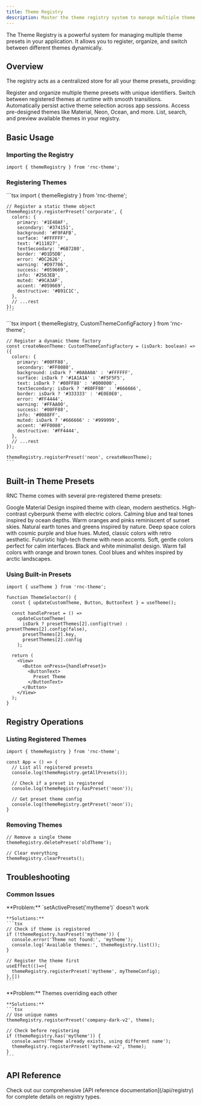```yaml
---
title: Theme Registry
description: Master the theme registry system to manage multiple theme presets, create dynamic theme collections, and implement advanced theme switching in your React Native app.
---
```




The Theme Registry is a powerful system for managing multiple theme presets in your application. It allows you to register, organize, and switch between different themes dynamically.

## Overview

The registry acts as a centralized store for all your theme presets, providing:

<CardGrid stagger>
  <Card title="Theme Management" icon="star">
    Register and organize multiple theme presets with unique identifiers.
  </Card>
  <Card title="Dynamic Switching" icon="setting">
    Switch between registered themes at runtime with smooth transitions.
  </Card>
  <Card title="Persistence" icon="document">
    Automatically persist active theme selection across app sessions.
  </Card>
  <Card title="Built-in Presets" icon="list-format">
    Access pre-designed themes like Material, Neon, Ocean, and more.
  </Card>
  <Card title="Theme Discovery" icon="magnifier">
    List, search, and preview available themes in your registry.
  </Card>
</CardGrid>

## Basic Usage

### Importing the Registry

```tsx
import { themeRegistry } from 'rnc-theme';
```

### Registering Themes

<Tabs>
  <TabItem label="Static Theme">
    ```tsx
    import { themeRegistry } from 'rnc-theme';

    // Register a static theme object
    themeRegistry.registerPreset('corporate', {
      colors: {
        primary: '#1E40AF',
        secondary: '#374151',
        background: '#F9FAFB',
        surface: '#FFFFFF',
        text: '#111827',
        textSecondary: '#6B7280',
        border: '#D1D5DB',
        error: '#DC2626',
        warning: '#D97706',
        success: '#059669',
        info: '#2563EB',
        muted: '#9CA3AF',
        accent: '#059669',
        destructive: '#B91C1C',
      },
      // ...rest
    });
    ```
  </TabItem>

  <TabItem label="Dynamic Theme">
    ```tsx
    import { themeRegistry, CustomThemeConfigFactory } from 'rnc-theme';

    // Register a dynamic theme factory
    const createNeonTheme: CustomThemeConfigFactory = (isDark: boolean) => ({
      colors: {
        primary: '#00FF88',
        secondary: '#FF0080',
        background: isDark ? '#0A0A0A' : '#FFFFFF',
        surface: isDark ? '#1A1A1A' : '#F5F5F5',
        text: isDark ? '#00FF88' : '#000000',
        textSecondary: isDark ? '#80FF80' : '#666666',
        border: isDark ? '#333333' : '#E0E0E0',
        error: '#FF4444',
        warning: '#FFAA00',
        success: '#00FF88',
        info: '#0088FF',
        muted: isDark ? '#666666' : '#999999',
        accent: '#FF0080',
        destructive: '#FF4444',
      },
      // ...rest
    });

    themeRegistry.registerPreset('neon', createNeonTheme);
    ```
  </TabItem>

</Tabs>

## Built-in Theme Presets

RNC Theme comes with several pre-registered theme presets:

<CardGrid stagger>
  <Card title="Material" icon="star">
    <Badge text="material" variant="tip" />
    Google Material Design inspired theme with clean, modern aesthetics.
  </Card>
  <Card title="Neon" icon="star">
    <Badge text="neon" variant="note" />
    High-contrast cyberpunk theme with electric colors.
  </Card>
  <Card title="Ocean" icon="star">
    <Badge text="ocean" variant="success" />
    Calming blue and teal tones inspired by ocean depths.
  </Card>
  <Card title="Sunset" icon="star">
    <Badge text="sunset" variant="caution" />
    Warm oranges and pinks reminiscent of sunset skies.
  </Card>
  <Card title="Forest" icon="star">
    <Badge text="forest" variant="success" />
    Natural earth tones and greens inspired by nature.
  </Card>
  <Card title="Galaxy" icon="star">
    <Badge text="galaxy" variant="note" />
    Deep space colors with cosmic purple and blue hues.
  </Card>
  <Card title="Vintage" icon="star">
    <Badge text="vintage" variant="tip" />
    Muted, classic colors with retro aesthetic.
  </Card>
  <Card title="Cyberpunk" icon="star">
    <Badge text="cyberpunk" variant="danger" />
    Futuristic high-tech theme with neon accents.
  </Card>
  <Card title="Pastel" icon="star">
    <Badge text="pastel" variant="tip" />
    Soft, gentle colors perfect for calm interfaces.
  </Card>
  <Card title="Monochrome" icon="star">
    <Badge text="monochrome" variant="note" />
    Black and white minimalist design.
  </Card>
  <Card title="Autumn" icon="star">
    <Badge text="autumn" variant="caution" />
    Warm fall colors with orange and brown tones.
  </Card>
  <Card title="Arctic" icon="star">
    <Badge text="arctic" variant="success" />
    Cool blues and whites inspired by arctic landscapes.
  </Card>
</CardGrid>

### Using Built-in Presets

```tsx
import { useTheme } from 'rnc-theme';

function ThemeSelector() {
  const { updateCustomTheme, Button, ButtonText } = useTheme();

  const handlePreset = () =>
    updateCustomTheme(
      isDark ? presetThemes[2].config(true) : presetThemes[2].config(false),
      presetThemes[2].key,
      presetThemes[2].config
    );

  return (
    <View>
      <Button onPress={handlePreset}>
        <ButtonText>
          Preset Theme
        </ButtonText>
      </Button>
    </View>
  );
}
```

## Registry Operations

### Listing Registered Themes

```tsx
import { themeRegistry } from 'rnc-theme';

const App = () => {
  // List all registered presets
  console.log(themeRegistry.getAllPresets());

  // Check if a preset is registered
  console.log(themeRegistry.hasPreset('neon'));

  // Get preset theme config
  console.log(themeRegistry.getPreset('neon'));
}
```

### Removing Themes

```tsx
// Remove a single theme
themeRegistry.deletePreset('oldTheme');

// Clear everything
themeRegistry.clearPresets();
```

## Troubleshooting

### Common Issues

<Tabs>
  <TabItem label="Theme Not Found">
    **Problem:** `setActivePreset('mytheme')` doesn't work

    **Solutions:**
    ```tsx
    // Check if theme is registered
    if (!themeRegistry.hasPreset('mytheme')) {
      console.error('Theme not found:', 'mytheme');
      console.log('Available themes:', themeRegistry.list());
    }

    // Register the theme first
    useEffect(()=>{
      themeRegistry.registerPreset('mytheme', myThemeConfig);
    },[])
    ```
  </TabItem>

  <TabItem label="Theme Conflicts">
    **Problem:** Themes overriding each other

    **Solutions:**
    ```tsx
    // Use unique names
    themeRegistry.registerPreset('company-dark-v2', theme);

    // Check before registering
    if (themeRegistry.has('mytheme')) {
      console.warn('Theme already exists, using different name');
      themeRegistry.registerPreset('mytheme-v2', theme);
    }
    ```
  </TabItem>
</Tabs>


## API Reference

<Card title="Need more details?" icon="open-book">
  Check out our comprehensive [API reference documentation](/api/registry) for complete details on registry types.
</Card>